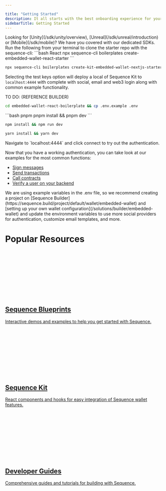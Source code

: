 ```yaml
---

title: "Getting Started"
description: It all starts with the best onboarding experience for your users in web3 possible.
sidebarTitle: Getting Started
---
```



<Note>
Looking for [Unity](/sdk/unity/overview), [Unreal](/sdk/unreal/introduction) or [Mobile](/sdk/mobile)? We have you covered with our dedicated SDKs.
</Note>

<Steps>
<Step title="Clone Starter Repo">
Run the following from your terminal to clone the starter repo with the sequence-cli:

<CodeGroup>
```bash React
npx sequence-cli boilerplates create-embedded-wallet-react-starter
```

```bash Next
npx sequence-cli boilerplates create-kit-embedded-wallet-nextjs-starter
```
</CodeGroup>

Selecting the test keys option will deploy a local of Sequence Kit to `localhost:4444` with complete with social, email and web3 login along with common example functionality.


TO DO: (REFERENCE BUILDER)
</Step>
<Step title="Copy example .env file">

```bash
cd embedded-wallet-react-boilerplate && cp .env.example .env
```
</Step>
<Step title="Install Packages and start app">

<CodeGroup>
```bash pnpm
pnpm install && pnpm dev
```

```bash npm
npm install && npm run dev
```

```bash yarn
yarn install && yarn dev
```
</CodeGroup>

</Step>
<Step title="Connect and Authenticate">
Navigate to `localhost:4444` and click connect to try out the authentication.
</Step>
<Step title="Use Sequence!">

Now that you have a working authentication, you can take look at our examples for the most common functions:
- [Sign messages](/solutions/wallets/embedded-wallet/examples/use-wallets#sign-messages)
- [Send transactions](/solutions/wallets/embedded-wallet/examples/use-wallets#send-transactions)
- [Call contracts](/solutions/wallets/embedded-wallet/examples/use-wallets#call-any-contract)
- [Verify a user on your backend](/solutions/wallets/embedded-wallet/examples/verification#prerequisite-deployment-of-a-parent-wallet)
</Step>
</Steps>


<Tip>
We are using example variables in the .env file, so we recommend creating a project on [Sequence Builder](https://sequence.build/project/default/wallet/embedded-wallet) and [setting up your own wallet configuration](/solutions/builder/embedded-wallet) and update the environment variables to use more social providers for authentication, customize email templates, and more.
</Tip>

<h1 className="text-center text-4xl font-bold mb-8" style={{ fontSize: '1.5rem', marginTop: '6rem', marginBottom: '2.5rem' }}>
Popular Resources
</h1>

<div className="not-prose grid gap-x-4 sm:grid-cols-3">
  <a className="card block not-prose font-normal group relative my-2 ring-2 ring-transparent rounded-2xl bg-white dark:bg-background-dark border border-gray-950/10 dark:border-white/10 overflow-hidden w-full cursor-pointer hover:!border-primary dark:hover:!border-primary-light" href="https://sequence-playbook.pages.dev/">
    <div className="px-6 py-5">
      <div className="h-6 w-6 fill-gray-800 dark:fill-gray-100 text-gray-800 dark:text-gray-100">
        <svg className="h-6 w-6 bg-primary dark:bg-primary-light" style={{maskImage: 'url("https://mintlify.b-cdn.net/v6.6.0/regular/book-open-cover.svg")', maskRepeat: 'no-repeat', maskPosition: 'center center'}}></svg>
      </div>
      <div>
        <h2 className="font-semibold text-base text-gray-800 dark:text-white mt-4">Sequence Blueprints</h2>
        <div className="mt-1 font-normal text-sm leading-6 text-gray-600 dark:text-gray-400">
          <p>Interactive demos and examples to help you get started with Sequence.</p>
        </div>
      </div>
    </div>
  </a>
  
  <a className="card block not-prose font-normal group relative my-2 ring-2 ring-transparent rounded-2xl bg-white dark:bg-background-dark border border-gray-950/10 dark:border-white/10 overflow-hidden w-full cursor-pointer hover:!border-primary dark:hover:!border-primary-light" href="/solutions/wallets/sequence-kit/overview">
    <div className="px-6 py-5">
      <div className="h-6 w-6 fill-gray-800 dark:fill-gray-100 text-gray-800 dark:text-gray-100">
        <svg className="h-6 w-6 bg-primary dark:bg-primary-light" style={{maskImage: 'url("https://mintlify.b-cdn.net/v6.6.0/regular/cube.svg")', maskRepeat: 'no-repeat', maskPosition: 'center center'}}></svg>
      </div>
      <div>
        <h2 className="font-semibold text-base text-gray-800 dark:text-white mt-4">Sequence Kit</h2>
        <div className="mt-1 font-normal text-sm leading-6 text-gray-600 dark:text-gray-400">
          <p>React components and hooks for easy integration of Sequence wallet features.</p>
        </div>
      </div>
    </div>
  </a>
  
  <a className="card block not-prose font-normal group relative my-2 ring-2 ring-transparent rounded-2xl bg-white dark:bg-background-dark border border-gray-950/10 dark:border-white/10 overflow-hidden w-full cursor-pointer hover:!border-primary dark:hover:!border-primary-light" href="/guides/overview">
    <div className="px-6 py-5">
      <div className="h-6 w-6 fill-gray-800 dark:fill-gray-100 text-gray-800 dark:text-gray-100">
        <svg className="h-6 w-6 bg-primary dark:bg-primary-light" style={{maskImage: 'url("https://mintlify.b-cdn.net/v6.6.0/regular/book.svg")', maskRepeat: 'no-repeat', maskPosition: 'center center'}}></svg>
      </div>
      <div>
        <h2 className="font-semibold text-base text-gray-800 dark:text-white mt-4">Developer Guides</h2>
        <div className="mt-1 font-normal text-sm leading-6 text-gray-600 dark:text-gray-400">
          <p>Comprehensive guides and tutorials for building with Sequence.</p>
        </div>
      </div>
    </div>
  </a>
</div>



